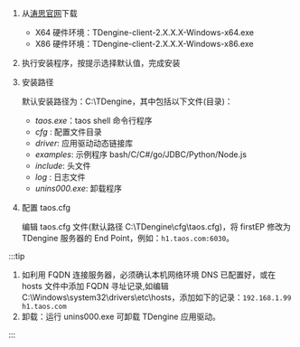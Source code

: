 1. 从[涛思官网](https://www.taosdata.com/cn/all-downloads/)下载
   - X64 硬件环境：TDengine-client-2.X.X.X-Windows-x64.exe
   - X86 硬件环境：TDengine-client-2.X.X.X-Windows-x86.exe
2. 执行安装程序，按提示选择默认值，完成安装
3. 安装路径

   默认安装路径为：C:\TDengine，其中包括以下文件(目录)：

   - _taos.exe_：taos shell 命令行程序
   - _cfg_ : 配置文件目录
   - _driver_: 应用驱动动态链接库
   - _examples_: 示例程序 bash/C/C#/go/JDBC/Python/Node.js
   - _include_: 头文件
   - _log_ : 日志文件
   - _unins000.exe_: 卸载程序

4. 配置 taos.cfg

   编辑 taos.cfg 文件(默认路径 C:\TDengine\cfg\taos.cfg)，将 firstEP 修改为 TDengine 服务器的 End Point，例如：`h1.taos.com:6030`。

:::tip

1. 如利用 FQDN 连接服务器，必须确认本机网络环境 DNS 已配置好，或在 hosts 文件中添加 FQDN 寻址记录,如编辑 C:\Windows\system32\drivers\etc\hosts，添加如下的记录：`192.168.1.99 h1.taos.com`
2. 卸载：运行 unins000.exe 可卸载 TDengine 应用驱动。

:::
